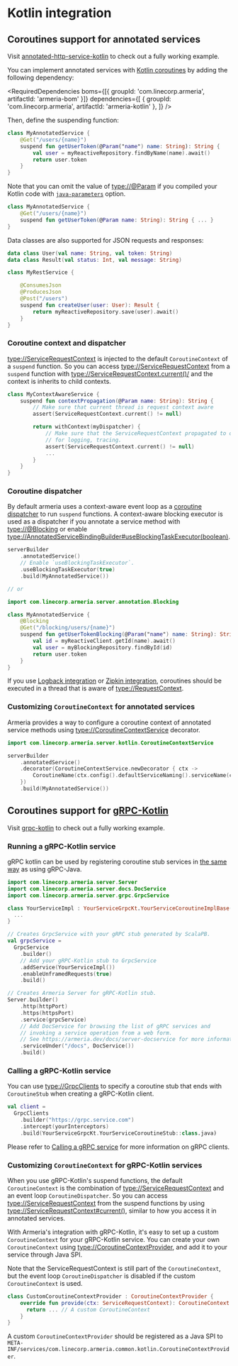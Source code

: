 
# Kotlin integration

## Coroutines support for annotated services


<Tip>

Visit [annotated-http-service-kotlin](https://github.com/line/armeria/examples/annotated-http-service-kotlin) to check out a fully working example.

</Tip>

You can implement annotated services with [Kotlin coroutines](https://kotlinlang.org/docs/reference/coroutines-overview.html)
by adding the following dependency:

<RequiredDependencies
boms={[{ groupId: 'com.linecorp.armeria', artifactId: 'armeria-bom' }]}
dependencies={[
{ groupId: 'com.linecorp.armeria', artifactId: 'armeria-kotlin' },
]}
/>

Then, define the suspending function:

```kotlin
class MyAnnotatedService {
    @Get("/users/{name}")
    suspend fun getUserToken(@Param("name") name: String): String {
        val user = myReactiveRepository.findByName(name).await()
        return user.token
    }
}
```

Note that you can omit the value of <type://@Param> if you compiled your Kotlin code with [`java-parameters`](https://kotlinlang.org/docs/reference/compiler-reference.html#-java-parameters) option.

```kotlin
class MyAnnotatedService {
    @Get("/users/{name}")
    suspend fun getUserToken(@Param name: String): String { ... }
}
```

Data classes are also supported for JSON requests and responses:

```kotlin
data class User(val name: String, val token: String)
data class Result(val status: Int, val message: String)

class MyRestService {

    @ConsumesJson
    @ProducesJson
    @Post("/users")
    suspend fun createUser(user: User): Result {
        return myReactiveRepository.save(user).await()
    }
}
```

### Coroutine context and dispatcher

<type://ServiceRequestContext> is injected to the default `CoroutineContext` of a `suspend` function.
So you can access <type://ServiceRequestContext> from a `suspend` function with <type://ServiceRequestContext.current()/> 
and the context is inherits to child contexts.

```kotlin
class MyContextAwareService {
    suspend fun contextPropagation(@Param name: String): String {
        // Make sure that current thread is request context aware
        assert(ServiceRequestContext.current() != null)

        return withContext(myDispatcher) {
            // Make sure that the ServiceRequestContext propagated to other CoroutineContext which is needed 
            // for logging, tracing.
            assert(ServiceRequestContext.current() != null)
            ...
        }
    }
}
```

### Coroutine dispatcher

By default armeria uses a context-aware event loop as a 
[coroutine dispatcher](https://kotlin.github.io/kotlinx.coroutines/kotlinx-coroutines-core/kotlinx.coroutines/-coroutine-dispatcher/) to run `suspend` functions.
A context-aware blocking executor is used as a dispatcher if you annotate a service method with <type://@Blocking> or enable <type://AnnotatedServiceBindingBuilder#useBlockingTaskExecutor(boolean)>.

```kotlin
serverBuilder
    .annotatedService()
    // Enable `useBlockingTaskExecutor`.
    .useBlockingTaskExecutor(true)
    .build(MyAnnotatedService())

// or

import com.linecorp.armeria.server.annotation.Blocking

class MyAnnotatedService {
    @Blocking
    @Get("/blocking/users/{name}")
    suspend fun getUserTokenBlocking(@Param("name") name: String): String {
        val id = myReactiveClient.getId(name).await()
        val user = myBlockingRepository.findById(id)
        return user.token
    }
}
```

<Tip>

If you use [Logback integration](/docs/advanced-logging) or [Zipkin integration](/docs/advanced-zipkin),
coroutines should be executed in a thread that is aware of <type://RequestContext>.

</Tip>

### Customizing `CoroutineContext` for annotated services

Armeria provides a way to configure a coroutine context of annotated service methods
using <type://CoroutineContextService> decorator.

```kotlin
import com.linecorp.armeria.server.kotlin.CoroutineContextService

serverBuilder
    .annotatedService()
    .decorator(CoroutineContextService.newDecorator { ctx ->
        CoroutineName(ctx.config().defaultServiceNaming().serviceName(ctx) ?: "name")
    })
    .build(MyAnnotatedService())
```

## Coroutines support for [gRPC-Kotlin](https://github.com/grpc/grpc-kotlin)

<Tip>

Visit [grpc-kotlin](https://github.com/line/armeria/examples/grpc-kotlin) to check out a fully working example.

</Tip>

### Running a gRPC-Kotlin service

gRPC kotlin can be used by registering coroutine stub services in [the same way](/docs/server-grpc) as using
gRPC-Java.

```kotlin
import com.linecorp.armeria.server.Server
import com.linecorp.armeria.server.docs.DocService
import com.linecorp.armeria.server.grpc.GrpcService

class YourServiceImpl : YourServiceGrpcKt.YourServiceCoroutineImplBase() {
  ...
}

// Creates GrpcService with your gRPC stub generated by ScalaPB.
val grpcService =
  GrpcService
    .builder()
    // Add your gRPC-Kotlin stub to GrpcService
    .addService(YourServiceImpl())
    .enableUnframedRequests(true)
    .build()

// Creates Armeria Server for gRPC-Kotlin stub.
Server.builder()
    .http(httpPort)
    .https(httpsPort)
    .service(grpcService)
    // Add DocService for browsing the list of gRPC services and 
    // invoking a service operation from a web form.
    // See https://armeria.dev/docs/server-docservice for more information.
    .serviceUnder("/docs", DocService())
    .build()
```

### Calling a gRPC-Kotlin service

You can use <type://GrpcClients> to specify a coroutine stub that ends with `CoroutineStub` when creating a 
gRPC-Kotlin client.

```kotlin
val client =
  GrpcClients
    .builder("https://grpc.service.com")
    .intercept(yourInterceptors)
    .build(YourServiceGrpcKt.YourServiceCoroutineStub::class.java)
```

<Tip>

Please refer to [Calling a gRPC service](/docs/client-grpc) for more information on gRPC clients.

</Tip>

### Customizing `CoroutineContext` for gRPC-Kotlin services

When you use gRPC-Kotlin's suspend functions, the default `CoroutineContext` is the combination of
<type://ServiceRequestContext> and an event loop `CoroutineDispatcher`. So you can access 
<type://ServiceRequestContext> from the suspend functions by using <type://ServiceRequestContext#current()>, 
similar to how you access it in annotated services.

With Armeria's integration with gRPC-Kotlin, it's easy to set up a custom `CoroutineContext` for your
gRPC-Kotlin service. You can create your own `CoroutineContext` using <type://CoroutineContextProvider>, and 
add it to your service through Java SPI.

Note that the ServiceRequestContext is still part of the 
`CoroutineContext`, but the event loop `CoroutineDispatcher` is disabled if the custom `CoroutineContext`
is used.

```kotlin
class CustomCoroutineContextProvider : CoroutineContextProvider {
    override fun provide(ctx: ServiceRequestContext): CoroutineContext {
      return ... // A custom CoroutineContext
    }
}
```
<Tip>

A custom `CoroutineContextProvider` should be registered as a Java SPI to
`META-INF/services/com.linecorp.armeria.common.kotlin.CoroutineContextProvider`.

</Tip>
